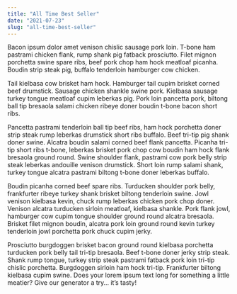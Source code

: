 ```yaml
---
title: "All Time Best Seller"
date: "2021-07-23"
slug: "all-time-best-seller"
---
```


Bacon ipsum dolor amet venison chislic sausage pork loin. T-bone ham pastrami chicken flank, rump shank pig fatback prosciutto. Filet mignon porchetta swine spare ribs, beef pork chop ham hock meatloaf picanha. Boudin strip steak pig, buffalo tenderloin hamburger cow chicken.

Tail kielbasa cow brisket ham hock. Hamburger tail cupim brisket corned beef drumstick. Sausage chicken shankle swine pork. Kielbasa sausage turkey tongue meatloaf cupim leberkas pig. Pork loin pancetta pork, biltong ball tip bresaola salami chicken ribeye doner boudin t-bone bacon short ribs.

Pancetta pastrami tenderloin ball tip beef ribs, ham hock porchetta doner strip steak rump leberkas drumstick short ribs buffalo. Beef tri-tip pig shank doner swine. Alcatra boudin salami corned beef flank pancetta. Picanha tri-tip short ribs t-bone, leberkas brisket pork chop cow boudin ham hock flank bresaola ground round. Swine shoulder flank, pastrami cow pork belly strip steak leberkas andouille venison drumstick. Short loin rump salami shank, turkey tongue alcatra pastrami biltong t-bone doner leberkas buffalo.

Boudin picanha corned beef spare ribs. Turducken shoulder pork belly, frankfurter ribeye turkey shank brisket biltong tenderloin swine. Jowl venison kielbasa kevin, chuck rump leberkas chicken pork chop doner. Venison alcatra turducken sirloin meatloaf, kielbasa shankle. Pork flank jowl, hamburger cow cupim tongue shoulder ground round alcatra bresaola. Brisket filet mignon boudin, alcatra pork loin ground round kevin turkey tenderloin jowl porchetta pork chuck cupim jerky.

Prosciutto burgdoggen brisket bacon ground round kielbasa porchetta turducken pork belly tail tri-tip bresaola. Beef t-bone doner jerky strip steak. Shank rump tongue, turkey strip steak pastrami fatback pork loin tri-tip chislic porchetta. Burgdoggen sirloin ham hock tri-tip. Frankfurter biltong kielbasa cupim swine.
Does your lorem ipsum text long for something a little meatier? Give our generator a try… it’s tasty!